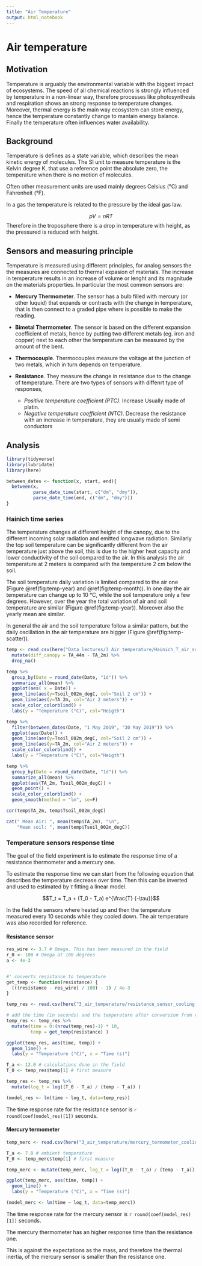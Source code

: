 ```yaml
---
title: "Air Temperature"
output: html_notebook
---
```


# Air temperature

## Motivation

Temperature is arguably the environmental variable with the biggest impact of ecosystems.
The speed of all chemical reactions is strongly influenced by temperature in a non-linear way, therefore processes like photosynthesis and respiration shows an strong response to temperature changes. 
Moreover, thermal energy is the main way ecosystem can store energy, hence the temperature constantly change to mantain energy balance.
Finally the temperature often influences water availability.


## Background


Temperature is defines as a state variable, which describes the mean kinetic energy of molecules.
The SI unit to measure temperature is the Kelvin degree K, that use a reference point the absolute zero, the temperature when there is no motion of molecules.

Often other measurement units are used mainly degrees Celsius (°C) and  Fahrenheit (°F). 


In a gas the temperature is related to the pressure by the ideal gas law. 

$$pV = nRT$$
Therefore in the troposphere there is a drop in temperature with height, as the pressured is reduced with height.

## Sensors and measuring principle

Temperature is measured using different principles, for analog sensors the the measures are connected to thermal expasion of materials. The increase in temperature results in an increase of volume or lenght and its magnitude on the materials properties.
In particular the most common sensors are:

- **Mercury Thermometer**. The sensor has a bulb filled with mercury (or other luquid) that expands or contracts with the change in temperature, that is then connect to a graded pipe where is possible to make the reading.

- **Bimetal Thermometer**. The sensor is based on the different expansion coefficient of metals, hence by putting two different metals (eg. iron and copper) next to each other the temperature can be measured by the amount of the bent.

- **Thermocouple**. Thermocouples measure the voltage at the junction of two metals, which in turn depends on temperature. 


- **Resistance**. They measure the change in resistance due to the change of temperature. There are two types of sensors with diffenrt type of responses,
   - *Positive temperature coefficient (PTC)*. Increase Usually made of platin.
   - *Negative temperature coefficient (NTC)*. Decrease the resistance with an increase in temperature, they are usually made of semi conductors


## Analysis


```r
library(tidyverse)
library(lubridate)
library(here)

between_dates <- function(x, start, end){
  between(x, 
          parse_date_time(start, c("dm", "dmy")),
          parse_date_time(end, c("dm", "dmy")))
}
```


### Hainich time series

The temperature changes at different height of the canopy, due to the different incoming solar radiation and emitted longwave radiation. Similarly the top soil temperature can be significantly different from the air temperature just above the soil, this is due to the higher heat capacity and lower conductivity of the soil compared to the air. 
In this analysis the air temperature at 2 meters is compared with the temperature 2 cm below the soil.

The soil temperature daily variation is limited compared to the air one (Figure \@ref(fig:temp-year) and \@ref(fig:temp-month)). In one day the air temperature can change up to 10 °C, while the soil temperature only a few degrees. However, over the year the total variation of air and soil temperature are similar (Figure \@ref(fig:temp-year)). Moreover also the yearly mean are similar.

In general the air and the soil temperature follow a similar pattern, but the daily oscillation in the air temperature are bigger (Figure \@ref(fig:temp-scatter)).


```r
temp <- read_csv(here("Data_lectures/3_Air_temperature/Hainich_T_air_soil_degC.csv")) %>% 
  mutate(diff_canopy = TA_44m - TA_2m) %>% 
  drop_na()
```

```r
temp %>% 
  group_by(Date = round_date(Date, "1d")) %>% 
  summarize_all(mean) %>% 
  ggplot(aes( x = Date)) +
  geom_line(aes(y=Tsoil_002m_degC, col="Soil 2 cm")) +
  geom_line(aes(y=TA_2m, col="Air 2 meters")) +
  scale_color_colorblind() +
  labs(y = "Temperature (°C)", col="Heigth")
```

```r
temp %>% 
  filter(between_dates(Date, "1 May 2019", "30 May 2019")) %>% 
  ggplot(aes(Date)) +
  geom_line(aes(y=Tsoil_002m_degC, col="Soil 2 cm")) +
  geom_line(aes(y=TA_2m, col="Air 2 meters")) +
  scale_color_colorblind() +
  labs(y = "Temperature (°C)", col="Heigth")
```

```r
temp %>% 
  group_by(Date = round_date(Date, "1d")) %>% 
  summarize_all(mean) %>% 
  ggplot(aes(TA_2m, Tsoil_002m_degC)) +
  geom_point() +
  scale_color_colorblind() +
  geom_smooth(method = "lm", se=F)
```

```r
cor(temp$TA_2m, temp$Tsoil_002m_degC)
```


```r
cat(" Mean Air: ", mean(temp$TA_2m), "\n",
    "Mean soil: ", mean(temp$Tsoil_002m_degC))
```



### Temperature sensors response time

The goal of the field experiment is to estimate the response time of a resistance thermometer and a mercury one.

To estimate the response time we can start from the following equation that describes the temperature decrease over time. Then this can be inverted and used to estimated by $\tau$ fitting a linear model.

$$T_t = T_a + (T_0 - T_a) e^{\frac{T} {-\tau}}$$

In the field the sensors where heated up and then the temperature measured every 10 seconds while they cooled down.
The air temperature was also recorded for reference.


#### Resistance sensor 

```r

res_wire <- 3.7 # Omega. This has been measured in the field
r_0 <- 100 # Omega at 100 degrees
a <- 4e-3


#' converts resistance to temperature
get_temp <- function(resistance) {
  (((resistance - res_wire) / 100) - 1) / 4e-3 
}
```


```r
temp_res <- read.csv(here("3_air_temperature/resistance_sensor_cooling response.csv"), header = T)
```


```r
# add the time (in seconds) and the temperature after conversion from resistance
temp_res <- temp_res %>%
  mutate(time = 0:(nrow(temp_res)-1) * 10,
         temp = get_temp(resistance) )
```

```r
ggplot(temp_res, aes(time, temp)) +
  geom_line() +
  labs(y = "Temperature (°C)", x = "Time (s)")
```


```r
T_a <- 13.0 # calculations done in the field
T_0 <- temp_res$temp[1] # first measure 

temp_res <- temp_res %>% 
  mutate(log_t = log((T_0 - T_a) / (temp - T_a)) )
```


```r
(model_res <- lm(time ~ log_t, data=temp_res))
```

The time response rate for the resistance sensor is `r round(coef(model_res)[1])` seconds.

#### Mercury termometer

```r
temp_merc <- read.csv(here("3_air_temperature/mercury_termometer_cooling_response.csv"), header = T)
```


```r
T_a <- 7.0 # ambient temperature
T_0 <- temp_merc$temp[1] # first measure 

temp_merc <- mutate(temp_merc, log_t = log((T_0 - T_a) / (temp - T_a)) )
```

```r
ggplot(temp_merc, aes(time, temp)) +
  geom_line() +
  labs(y = "Temperature (°C)", x = "Time (s)")
```

```r
(model_merc <- lm(time ~ log_t, data=temp_merc))
```

The time response rate for the mercury sensor is `r round(coef(model_res)[1])` seconds.



The mercury thermometer has an higher response time than the resistance one.

This is against the expectations as the mass, and therefore the thermal inertia, of the mercury sensor is smaller than the resistance one.




